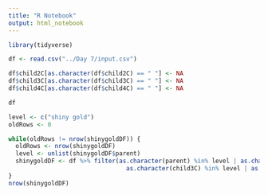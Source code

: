 ```yaml
---
title: "R Notebook"
output: html_notebook
---
```


```r
library(tidyverse)

df <- read.csv("../Day 7/input.csv")

df$child2C[as.character(df$child2C) == " "] <- NA
df$child3C[as.character(df$child3C) == " "] <- NA
df$child4C[as.character(df$child4C) == " "] <- NA

df
```

```r
level <- c("shiny gold")
oldRows <- 0

while(oldRows != nrow(shinygoldDF)) {
  oldRows <- nrow(shinygoldDF)
  level <- unlist(shinygoldDF$parent)
  shinygoldDF <- df %>% filter(as.character(parent) %in% level | as.character(child1C) %in% level | as.character(child2C)%in% level | 
                                 as.character(child3C) %in% level | as.character(child4C) %in% level)
}
nrow(shinygoldDF)
```
